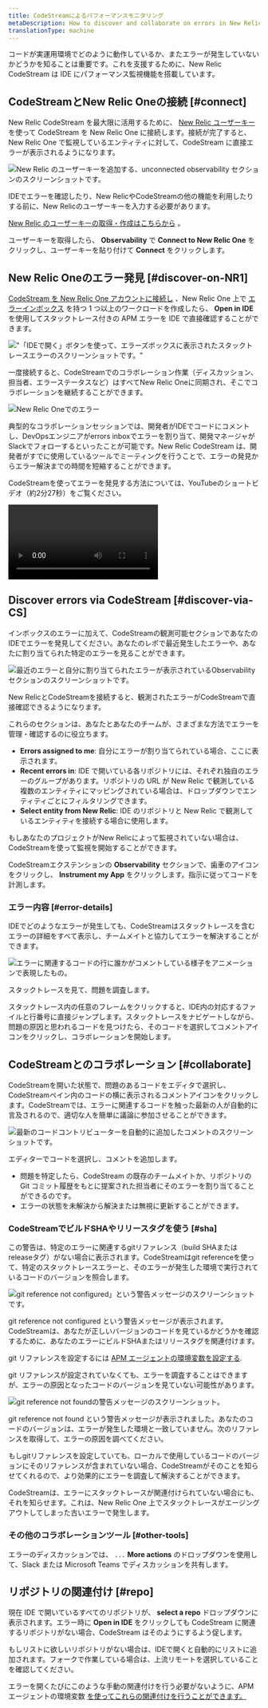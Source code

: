 ```yaml
---
title: CodeStreamによるパフォーマンスモニタリング
metaDescription: How to discover and collaborate on errors in New Relic CodeStream.
translationType: machine
---
```


コードが実運用環境でどのように動作しているか、またエラーが発生していないかどうかを知ることは重要です。これを支援するために、New Relic CodeStream は IDE にパフォーマンス監視機能を搭載しています。

## CodeStreamとNew Relic Oneの接続 [#connect]

New Relic CodeStream を最大限に活用するために、 [New Relic ユーザーキー](/docs/apis/intro-apis/new-relic-api-keys/#user-api-key) を使って CodeStream を New Relic One に接続します。接続が完了すると、New Relic One で監視しているエンティティに対して、CodeStream に直接エラーが表示されるようになります。

![New Relic のユーザーキーを追加する、unconnected observability セクションのスクリーンショットです。](./images/ObservabilitySection-connect1.png "New Relic のユーザーキーを追加する、接続されていないオブザベーションセクションです。")

<figcaption>
  IDEでエラーを確認したり、New RelicやCodeStreamの他の機能を利用したりする前に、New Relicのユーザーキーを入力する必要があります。
</figcaption>

[New Relic のユーザーキーの取得・作成はこちらから](https://one.newrelic.com/launcher/api-keys-ui.api-keys-launcher) 。

ユーザーキーを取得したら、 **Observability** で **Connect to New Relic One** をクリックし、ユーザーキーを貼り付けて **Connect** をクリックします。

## New Relic Oneのエラー発見 [#discover-on-NR1]

[CodeStream を New Relic One アカウントに接続し](/docs/codestream/start-here/codestream-new-relic) 、New Relic One 上で [エラーインボックス](/docs/errors-inbox/errors-inbox/) を持つ 1 つ以上のワークロードを作成したら、 **Open in IDE** を使用してスタックトレース付きの APM エラーを IDE で直接確認することができます。

!["「IDEで開く」ボタンを使って、エラーズボックスに表示されたスタックトレースエラーのスクリーンショットです。"](./images/ErrorsInbox.png '"「IDEで開く」ボタンを押したときに、エラーボックスにスタックトレースエラーが表示される。')

一度接続すると、CodeStreamでのコラボレーション作業（ディスカッション、担当者、エラーステータスなど）はすべてNew Relic Oneに同期され、そこでコラボレーションを継続することができます。

![New Relic Oneでのエラー](./images/ErrorOnNR1.png)

典型的なコラボレーションセッションでは、開発者がIDEでコードにコメントし、DevOpsエンジニアがerrors inboxでエラーを割り当て、開発マネージャがSlackでフォローするといったことが可能です。New Relic CodeStream は、開発者がすでに使用しているツールでミーティングを行うことで、エラーの発見からエラー解決までの時間を短縮することができます。

CodeStreamを使ってエラーを発見する方法については、YouTubeのショートビデオ（約2分27秒）をご覧ください。

<Video
  id="LfH7p76Cvro"
  type="youtube"
/>

## Discover errors via CodeStream [#discover-via-CS]

インボックスのエラーに加えて、CodeStreamの観測可能セクションであなたのIDEでエラーを発見してください。あなたのレポで最近発生したエラーや、あなたに割り当てられた特定のエラーを見ることができます。

![最近のエラーと自分に割り当てられたエラーが表示されているObservabilityセクションのスクリーンショットです。](./images/ObservabilitySection-connected1.png "観測可能性の項目には、最近のエラーと自分に割り当てられたエラーが表示されます。")

<figcaption>
  New RelicとCodeStreamを接続すると、観測されたエラーがCodeStreamで直接確認できるようになります。
</figcaption>

これらのセクションは、あなたとあなたのチームが、さまざまな方法でエラーを管理・確認するのに役立ちます。

* **Errors assigned to me**: 自分にエラーが割り当てられている場合、ここに表示されます。
* **Recent errors in**: IDE で開いている各リポジトリには、それぞれ独自のエラーのグループがあります。リポジトリの URL が New Relic で観測している複数のエンティティにマッピングされている場合は、ドロップダウンでエンティティごとにフィルタリングできます。
* **Select entity from New Relic**: IDE のリポジトリと New Relic で観測しているエンティティを接続する場合に使用します。

<Callout variant="tip">
  もしあなたのプロジェクトがNew Relicによって監視されていない場合は、CodeStreamを使って監視を開始することができます。

  CodeStreamエクステンションの **Observability** セクションで、歯車のアイコンをクリックし、 **Instrument my App** をクリックします。指示に従ってコードを計測します。
</Callout>

### エラー内容 [#error-details]

IDEでどのようなエラーが発生しても、CodeStreamはスタックトレースを含むエラーの詳細をすべて表示し、チームメイトと協力してエラーを解決することができます。

![エラーに関連するコードの行に誰かがコメントしている様子をアニメーションで表現したもの。](./images/Observability-VSC.gif "誰かがエラーに関連するコードの行をコメントしている。")

<figcaption>
  スタックトレースを見て、問題を調査します。
</figcaption>

スタックトレース内の任意のフレームをクリックすると、IDE内の対応するファイルと行番号に直接ジャンプします。スタックトレースをナビゲートしながら、問題の原因と思われるコードを見つけたら、そのコードを選択してコメントアイコンをクリックし、コラボレーションを開始します。

## CodeStreamとのコラボレーション [#collaborate]

CodeStreamを開いた状態で、問題のあるコードをエディタで選択し、CodeStreamペイン内のコードの横に表示されるコメントアイコンをクリックします。CodeStreamでは、エラーに関連するコードを触った最新の人が自動的に言及されるので、適切な人を簡単に議論に参加させることができます。

![最新のコードコントリビューターを自動的に追加したコメントのスクリーンショットです。](./images/ErrorAutoMention.png "最新のコードコントリビューターによるコメントが自動的に追加されます。")

<figcaption>
  エディターでコードを選択し、コメントを追加します。
</figcaption>

* 問題を特定したら、CodeStream の既存のチームメイトか、リポジトリの Git コミット履歴をもとに提案された担当者にそのエラーを割り当てることができるのです。
* エラーの状態を未解決から解決または無視に更新することができます。

### CodeStreamでビルドSHAやリリースタグを使う [#sha]

この警告は、特定のエラーに関連するgitリファレンス（build SHAまたはreleaseタグ）がない場合に表示されます。CodeStreamはgit referenceを使って、特定のスタックトレースエラーと、そのエラーが発生した環境で実行されているコードのバージョンを照合します。

![git reference not configured」という警告メッセージのスクリーンショットです。](./images/BuildSHANotConfigured.png "git reference not configuredの警告メッセージが表示される。")

<figcaption>
  git reference not configured という警告メッセージが表示されます。CodeStreamは、あなたが正しいバージョンのコードを見ているかどうかを確認するために、あなたのエラーにビルドSHAまたはリリースタグを関連付けます。
</figcaption>

git リファレンスを設定するには [APM エージェントの環境変数を設定する](/docs/codestream/start-here/codestream-new-relic/#buildsha).

git リファレンスが設定されていなくても、エラーを調査することはできますが、エラーの原因となったコードのバージョンを見ていない可能性があります。

![git reference not foundの警告メッセージのスクリーンショット。](./images/BuildSHANotFound.png "git reference not found という警告メッセージが表示されます。")

<figcaption>
  git reference not found という警告メッセージが表示されました。あなたのコードのバージョンは、エラーが発生した環境と一致していません。次のリファレンスを取得して、エラーの原因を調べてください。
</figcaption>

もしgitリファレンスを設定していても、ローカルで使用しているコードのバージョンにそのリファレンスが含まれていない場合、CodeStreamがそのことを知らせてくれるので、より効果的にエラーを調査して解決することができます。

CodeStreamは、エラーにスタックトレースが関連付けられていない場合にも、それを知らせます。これは、New Relic One 上でスタックトレースがエージングアウトしてしまった古いエラーで発生します。

### その他のコラボレーションツール [#other-tools]

エラーのディスカッションでは、 `...` **More actions** のドロップダウンを使用して、Slack または Microsoft Teams でディスカッションを共有します。

## リポジトリの関連付け [#repo]

現在 IDE で開いているすべてのリポジトリが、 **select a repo** ドロップダウンに表示されます。エラー時に **Open in IDE** をクリックしても CodeStream に関連するリポジトリがない場合、CodeStream はそのようにするよう促します。

もしリストに欲しいリポジトリがない場合は、IDEで開くと自動的にリストに追加されます。フォークで作業している場合は、上流リモートを選択していることを確認してください。

エラーを開くたびにこのような手動の関連付けを行う必要がないように、APMエージェントの環境変数 [を使ってこれらの関連付けを行うことができます。](/docs/codestream/start-here/codestream-new-relic/#repo-url)

[](/docs/codestream/start-here/codestream-new-relic/#repo-url)